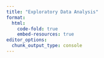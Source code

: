 ```yaml
---
title: "Exploratory Data Analysis"
format:  
  html:
    code-fold: true
    embed-resources: true
editor_options: 
  chunk_output_type: console
---
```


